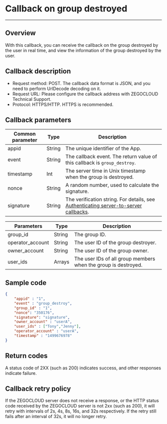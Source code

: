 # Callback on group destroyed

---

## Overview

With this callback, you can receive the callback on the group destroyed by the user in real time, and view the information of the group destroyed by the user.

## Callback description

- Request method: POST.
  <Note title="Note">
  The callback data format is JSON, and you need to perform UrlDecode decoding on it.
  </Note>
- Request URL: Please configure the callback address with ZEGOCLOUD Technical Support.
- Protocol: HTTPS/HTTP. HTTPS is recommended.

## Callback parameters

| Common parameter | Type | Description |
|------|------|------|
| appid | String | The unique identifier of the App. |
| event | String | The callback event. The return value of this callback is `group_destroy`. |
| timestamp | Int | The server time in Unix timestamp when the group is destroyed. |
| nonce | String | A random number, used to calculate the signature. |
| signature | String | The verification string. For details, see [Authenticating server-to-server callbacks](./../Authenticating%20server-to-server%20callbacks.mdx). |

| Parameters | Type | Description |
|------|------|------|
| group_id | String | The group ID. |
| operator_account | String | The user ID of the group destroyer. |
| owner_account | String | The user ID of the group owner. |
| user_ids | Arrays | The user IDs of all group members when the group is destroyed. |

## Sample code

```json
{
    "appid" : "1",
    "event" : "group_destroy",
    "group_id" : "1",
    "nonce": "350176",
    "signature": "signature",
    "owner_account" : "userA",
    "user_ids" : ["Tony","Jenny"],
    "operator_account" : "userA",
    "timestamp" : "1499676978"
}
```

## Return codes

A status code of 2XX (such as 200) indicates success, and other responses indicate failure.

## Callback retry policy

If the ZEGOCLOUD server does not receive a response, or the HTTP status code received by the ZEGOCLOUD server is not 2xx (such as 200), it will retry with intervals of 2s, 4s, 8s, 16s, and 32s respectively. If the retry still fails after an interval of 32s, it will no longer retry.
